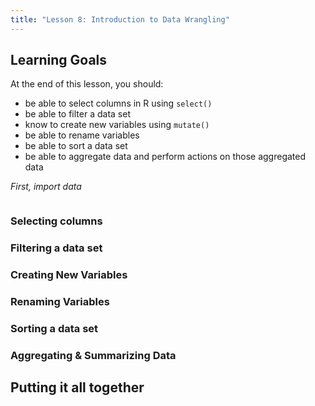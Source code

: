 ```yaml
---
title: "Lesson 8: Introduction to Data Wrangling"
---
```


::: {.callout-caution collapse="false"}
## Learning Goals

At the end of this lesson, you should:

* be able to select columns in R using `select()`
* be able to filter a data set
* know to create new variables using `mutate()`
* be able to rename variables
* be able to sort a data set
* be able to aggregate data and perform actions on those aggregated data
:::


*First, import data*
```r

```


### Selecting columns

### Filtering a data set

### Creating New Variables

### Renaming Variables

### Sorting a data set

### Aggregating & Summarizing Data

::: callout-tip
## Putting it all together
:::
